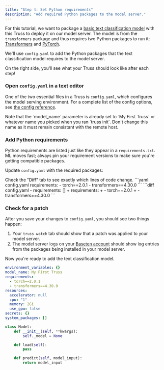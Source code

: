 ```yaml
---
title: "Step 4: Set Python requirements"
description: "Add required Python packages to the model server."
---
```


For this tutorial, we want to package a [basic text classification model](https://huggingface.co/docs/transformers/main_classes/pipelines#transformers.pipeline) with this Truss to deploy it on our model server. The model is from the `transformers` package and thus requires two Python packages to run it: [Transformers](https://huggingface.co/docs/transformers/index) and [PyTorch](https://pytorch.org/).

We'll use `config.yaml` to add the Python packages that the text classification model requires to the model server.

<Tip>
On the right side, you'll see what your Truss should look like after each step!
</Tip>

### Open `config.yaml` in a text editor

One of the two essential files in a Truss is `config.yaml`, which configures the model serving environment. For a complete list of the config options, see [the config reference](/reference/config).

<Warning>
Note that the `model_name` parameter is already set to `My First Truss` or whatever name you picked when you ran `truss init`. Don't change this name as it must remain consistant with the remote host.
</Warning>

### Add Python requirements

Python requirements are listed just like they appear in a `requirements.txt`. ML moves fast; always pin your requirement versions to make sure you're getting compatible packages.

Update `config.yaml` with the required packages:

<Tip>
Check the "Diff" tab to see exactly which lines of code change.
</Tip>

<Tabs>
<Tab title="Code">
```yaml config.yaml
requirements:
  - torch==2.0.1
  - transformers==4.30.0
```
</Tab>
<Tab title="Diff">
```diff config.yaml
- requirements: []
+ requirements:
+   - torch==2.0.1
+   - transformers==4.30.0
```
</Tab>
</Tabs>

### Check for a patch

After you save your changes to `config.yaml`, you should see two things happen:

1. Your `truss watch` tab should show that a patch was applied to your model server.
2. The model server logs on your [Baseten account](https://app.baseten.co) should show log entries from the packages being installed in your model server.

Now you're ready to add the text classification model.

<RequestExample>

```yaml config.yaml  ●
environment_variables: {}
model_name: My First Truss
requirements:
  - torch==2.0.1
  - transformers==4.30.0
resources:
  accelerator: null
  cpu: "1"
  memory: 2Gi
  use_gpu: false
secrets: {}
system_packages: []
```

```python model/model.py
class Model:
    def __init__(self, **kwargs):
        self._model = None

    def load(self):
        pass

    def predict(self, model_input):
        return model_input
```

</RequestExample>
